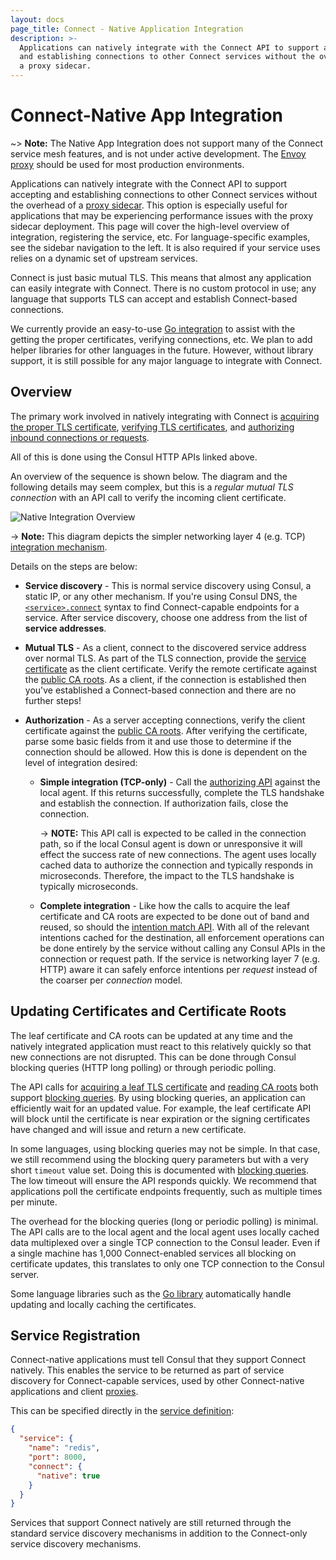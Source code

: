 ```yaml
---
layout: docs
page_title: Connect - Native Application Integration
description: >-
  Applications can natively integrate with the Connect API to support accepting
  and establishing connections to other Connect services without the overhead of
  a proxy sidecar.
---
```


# Connect-Native App Integration

~> **Note:** The Native App Integration does not support many of the Connect service
mesh features, and is not under active development.
The [Envoy proxy](/docs/connect/proxies/envoy) should be used for most production
environments.

Applications can natively integrate with the Connect API to support accepting
and establishing connections to other Connect services without the overhead of a
[proxy sidecar](/docs/connect/proxies). This option is especially useful
for applications that may be experiencing performance issues with the proxy
sidecar deployment. This page will cover the high-level overview of
integration, registering the service, etc. For language-specific examples, see
the sidebar navigation to the left. It is also required if your service uses
relies on a dynamic set of upstream services.

Connect is just basic mutual TLS. This means that almost any application
can easily integrate with Connect. There is no custom protocol in use;
any language that supports TLS can accept and establish Connect-based
connections.

We currently provide an easy-to-use [Go integration](/docs/connect/native/go)
to assist with the getting the proper certificates, verifying connections,
etc. We plan to add helper libraries for other languages in the future.
However, without library support, it is still possible for any major language
to integrate with Connect.

## Overview

The primary work involved in natively integrating with Connect is
[acquiring the proper TLS certificate](/api/agent/connect#service-leaf-certificate),
[verifying TLS certificates](/api/agent/connect#certificate-authority-ca-roots),
and [authorizing inbound connections or requests](/api/connect/intentions#list-matching-intentions).

All of this is done using the Consul HTTP APIs linked above.

An overview of the sequence is shown below. The diagram and the following
details may seem complex, but this is a _regular mutual TLS connection_ with
an API call to verify the incoming client certificate.

![Native Integration Overview](/img/connect-native-overview.png)

-> **Note:** This diagram depicts the simpler networking layer 4 (e.g. TCP) [integration
mechanism](/api/agent/connect#authorize).

Details on the steps are below:

- **Service discovery** - This is normal service discovery using Consul,
  a static IP, or any other mechanism. If you're using Consul DNS, the
  [`<service>.connect`](/docs/discovery/dns#connect-capable-service-lookups)
  syntax to find Connect-capable endpoints for a service. After service
  discovery, choose one address from the list of **service addresses**.

- **Mutual TLS** - As a client, connect to the discovered service address
  over normal TLS. As part of the TLS connection, provide the
  [service certificate](/api/agent/connect#service-leaf-certificate)
  as the client certificate. Verify the remote certificate against the
  [public CA roots](/api/agent/connect#certificate-authority-ca-roots).
  As a client, if the connection is established then you've established
  a Connect-based connection and there are no further steps!

- **Authorization** - As a server accepting connections, verify the client
  certificate against the [public CA
  roots](/api/agent/connect#certificate-authority-ca-roots). After verifying
  the certificate, parse some basic fields from it and use those to determine
  if the connection should be allowed. How this is done is dependent on
  the level of integration desired:

  - **Simple integration (TCP-only)** - Call the [authorizing
    API](/api/agent/connect#authorize) against the local agent. If this returns
    successfully, complete the TLS handshake and establish the connection. If
    authorization fails, close the connection.

    -> **NOTE:** This API call is expected to be called in the connection path,
    so if the local Consul agent is down or unresponsive it will effect the
    success rate of new connections. The agent uses locally cached data to
    authorize the connection and typically responds in microseconds. Therefore,
    the impact to the TLS handshake is typically microseconds.

  - **Complete integration** - Like how the calls to acquire the leaf
    certificate and CA roots are expected to be done out of band and reused, so
    should the [intention match
    API](/api/connect/intentions#list-matching-intentions). With all of the
    relevant intentions cached for the destination, all enforcement operations
    can be done entirely by the service without calling any Consul APIs in the
    connection or request path. If the service is networking layer 7 (e.g.
    HTTP) aware it can safely enforce intentions per _request_ instead of the
    coarser per _connection_ model.

## Updating Certificates and Certificate Roots

The leaf certificate and CA roots can be updated at any time and the
natively integrated application must react to this relatively quickly
so that new connections are not disrupted. This can be done through
Consul blocking queries (HTTP long polling) or through periodic polling.

The API calls for
[acquiring a leaf TLS certificate](/api/agent/connect#service-leaf-certificate)
and [reading CA roots](/api/agent/connect#certificate-authority-ca-roots)
both support
[blocking queries](/api/features/blocking). By using blocking
queries, an application can efficiently wait for an updated value. For example,
the leaf certificate API will block until the certificate is near expiration
or the signing certificates have changed and will issue and return a new
certificate.

In some languages, using blocking queries may not be simple. In that case,
we still recommend using the blocking query parameters but with a very short
`timeout` value set. Doing this is documented with
[blocking queries](/api/features/blocking). The low timeout will
ensure the API responds quickly. We recommend that applications poll the
certificate endpoints frequently, such as multiple times per minute.

The overhead for the blocking queries (long or periodic polling) is minimal.
The API calls are to the local agent and the local agent uses locally
cached data multiplexed over a single TCP connection to the Consul leader.
Even if a single machine has 1,000 Connect-enabled services all blocking
on certificate updates, this translates to only one TCP connection to the
Consul server.

Some language libraries such as the
[Go library](/docs/connect/native/go) automatically handle updating
and locally caching the certificates.

## Service Registration

Connect-native applications must tell Consul that they support Connect
natively. This enables the service to be returned as part of service
discovery for Connect-capable services, used by other Connect-native applications
and client [proxies](/docs/connect/proxies).

This can be specified directly in the [service definition](/docs/discovery/services):

```json
{
  "service": {
    "name": "redis",
    "port": 8000,
    "connect": {
      "native": true
    }
  }
}
```

Services that support Connect natively are still returned through the standard
service discovery mechanisms in addition to the Connect-only service discovery
mechanisms.

